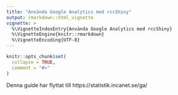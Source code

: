 ```yaml
---
title: "Använda Google Analytics med rccShiny"
output: rmarkdown::html_vignette
vignette: >
  %\VignetteIndexEntry{Använda Google Analytics med rccShiny}
  %\VignetteEngine{knitr::rmarkdown}
  %\VignetteEncoding{UTF-8}
---
```


```r
knitr::opts_chunk$set(
  collapse = TRUE,
  comment = "#>"
)
```

Denna guide har flyttat till https://statistik.incanet.se/ga/
